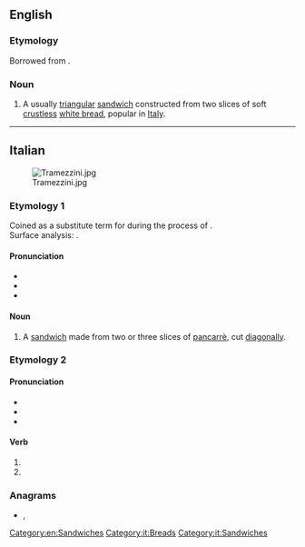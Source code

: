 ==English==
{{wikipedia}}

===Etymology===
Borrowed from {{bor|en|it|tramezzino}}.

===Noun===
{{en-noun|tramezzini}}

# A usually [[triangular]] [[sandwich]] constructed from two slices of soft [[crustless]] [[white bread]], popular in [[Italy]].

[[Category:en:Sandwiches]]

----

==Italian==
[[Image:Tramezzini.jpg|thumb]]

===Etymology 1===
Coined as a substitute term for {{m|en|sandwich}} during the {{w|Italianization}} process of {{w|Kingdom of Italy#Fascist regime (1922–1943)|Fascist Italy}}. <br />
Surface analysis: {{suffix|it|tramezzo|lit1=in the middle|ino|pos2=diminutive suffix}}.

====Pronunciation====
* {{it-IPA|trameddzìno}}
* {{hyphenation|it|tra|mez|zì|no}}
* {{rhymes|it|ino}}

====Noun====
{{it-noun|m}}
{{wikipedia|lang=it}}
# A [[sandwich]] made from two or three slices of [[pancarrè]], cut [[diagonally]].

===Etymology 2===

====Pronunciation====
* {{it-IPA|tramèddzino}}
* {{hyphenation|it|tra|mèz|zi|no}}
* {{rhymes|it|ɛddzino}}

====Verb====
{{head|it|verb form}}

# {{inflection of|it|tramezzare||3|p|pres|sub}}
# {{inflection of|it|tramezzare||3|p|imp}}

===Anagrams===
* {{l|it|intramezzo}}, {{l|it|intramezzò}}

[[Category:it:Breads]]
[[Category:it:Sandwiches]]